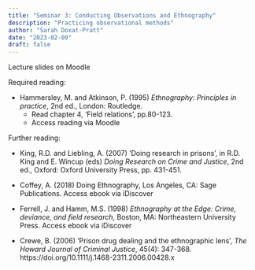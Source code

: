 ```yaml
---
title: "Seminar 3: Conducting Observations and Ethnography"
description: "Practicing observational methods"
author: "Sarah Doxat-Pratt"
date: "2023-02-09"
draft: false
---
```


Lecture slides on Moodle

Required reading:

* Hammersley, M. and Atkinson, P. (1995) *Ethnography: Principles in practice*, 2nd ed., London: Routledge.
   * Read chapter 4, ‘Field relations’, pp.80-123.
   * Access reading via Moodle

Further reading:

* King, R.D. and Liebling, A. (2007) ‘Doing research in prisons’, in R.D. King and E. Wincup (eds) *Doing Research on Crime and Justice*, 2nd ed.,  Oxford: Oxford University Press, pp. 431-451.

* Coffey, A. (2018) Doing Ethnography, Los Angeles, CA: Sage Publications.
Access ebook via iDiscover

* Ferrell, J. and Hamm, M.S. (1998) *Ethnography at the Edge: Crime, deviance, and field research*, Boston, MA: Northeastern University Press.
Access ebook via iDiscover

* Crewe, B. (2006) ‘Prison drug dealing and the ethnographic lens’, *The Howard Journal of Criminal Justice*, 45(4): 347-368.
https://doi.org/10.1111/j.1468-2311.2006.00428.x

